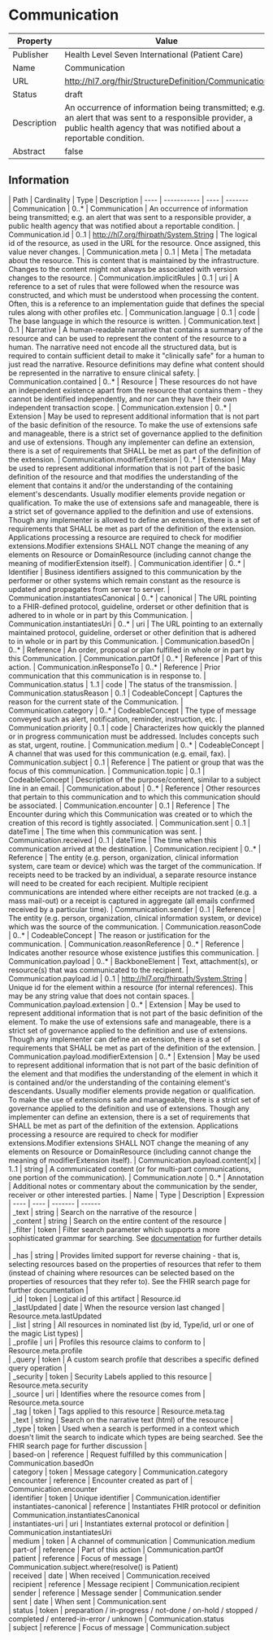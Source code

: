 
  # Communication

  
|Property|Value|
|---|---|
|Publisher|Health Level Seven International (Patient Care)|
|Name|Communication|
|URL|http://hl7.org/fhir/StructureDefinition/Communication|
|Status|draft|
|Description|An occurrence of information being transmitted; e.g. an alert that was sent to a responsible provider, a public health agency that was notified about a reportable condition.|
|Abstract|false|

  ## Information
  <Tabs> <TabItem value="structure" label="Structure">
   | Path | Cardinality | Type | Description
  | ---- | ----------- | ---- | -------  
 | Communication | 0..* | Communication | An occurrence of information being transmitted; e.g. an alert that was sent to a responsible provider, a public health agency that was notified about a reportable condition. 
 | Communication.id | 0..1 | http://hl7.org/fhirpath/System.String | The logical id of the resource, as used in the URL for the resource. Once assigned, this value never changes. 
 | Communication.meta | 0..1 | Meta | The metadata about the resource. This is content that is maintained by the infrastructure. Changes to the content might not always be associated with version changes to the resource. 
 | Communication.implicitRules | 0..1 | uri | A reference to a set of rules that were followed when the resource was constructed, and which must be understood when processing the content. Often, this is a reference to an implementation guide that defines the special rules along with other profiles etc. 
 | Communication.language | 0..1 | code | The base language in which the resource is written. 
 | Communication.text | 0..1 | Narrative | A human-readable narrative that contains a summary of the resource and can be used to represent the content of the resource to a human. The narrative need not encode all the structured data, but is required to contain sufficient detail to make it "clinically safe" for a human to just read the narrative. Resource definitions may define what content should be represented in the narrative to ensure clinical safety. 
 | Communication.contained | 0..* | Resource | These resources do not have an independent existence apart from the resource that contains them - they cannot be identified independently, and nor can they have their own independent transaction scope. 
 | Communication.extension | 0..* | Extension | May be used to represent additional information that is not part of the basic definition of the resource. To make the use of extensions safe and manageable, there is a strict set of governance  applied to the definition and use of extensions. Though any implementer can define an extension, there is a set of requirements that SHALL be met as part of the definition of the extension. 
 | Communication.modifierExtension | 0..* | Extension | May be used to represent additional information that is not part of the basic definition of the resource and that modifies the understanding of the element that contains it and/or the understanding of the containing element's descendants. Usually modifier elements provide negation or qualification. To make the use of extensions safe and manageable, there is a strict set of governance applied to the definition and use of extensions. Though any implementer is allowed to define an extension, there is a set of requirements that SHALL be met as part of the definition of the extension. Applications processing a resource are required to check for modifier extensions.Modifier extensions SHALL NOT change the meaning of any elements on Resource or DomainResource (including cannot change the meaning of modifierExtension itself). 
 | Communication.identifier | 0..* | Identifier | Business identifiers assigned to this communication by the performer or other systems which remain constant as the resource is updated and propagates from server to server. 
 | Communication.instantiatesCanonical | 0..* | canonical | The URL pointing to a FHIR-defined protocol, guideline, orderset or other definition that is adhered to in whole or in part by this Communication. 
 | Communication.instantiatesUri | 0..* | uri | The URL pointing to an externally maintained protocol, guideline, orderset or other definition that is adhered to in whole or in part by this Communication. 
 | Communication.basedOn | 0..* | Reference | An order, proposal or plan fulfilled in whole or in part by this Communication. 
 | Communication.partOf | 0..* | Reference | Part of this action. 
 | Communication.inResponseTo | 0..* | Reference | Prior communication that this communication is in response to. 
 | Communication.status | 1..1 | code | The status of the transmission. 
 | Communication.statusReason | 0..1 | CodeableConcept | Captures the reason for the current state of the Communication. 
 | Communication.category | 0..* | CodeableConcept | The type of message conveyed such as alert, notification, reminder, instruction, etc. 
 | Communication.priority | 0..1 | code | Characterizes how quickly the planned or in progress communication must be addressed. Includes concepts such as stat, urgent, routine. 
 | Communication.medium | 0..* | CodeableConcept | A channel that was used for this communication (e.g. email, fax). 
 | Communication.subject | 0..1 | Reference | The patient or group that was the focus of this communication. 
 | Communication.topic | 0..1 | CodeableConcept | Description of the purpose/content, similar to a subject line in an email. 
 | Communication.about | 0..* | Reference | Other resources that pertain to this communication and to which this communication should be associated. 
 | Communication.encounter | 0..1 | Reference | The Encounter during which this Communication was created or to which the creation of this record is tightly associated. 
 | Communication.sent | 0..1 | dateTime | The time when this communication was sent. 
 | Communication.received | 0..1 | dateTime | The time when this communication arrived at the destination. 
 | Communication.recipient | 0..* | Reference | The entity (e.g. person, organization, clinical information system, care team or device) which was the target of the communication. If receipts need to be tracked by an individual, a separate resource instance will need to be created for each recipient.  Multiple recipient communications are intended where either receipts are not tracked (e.g. a mass mail-out) or a receipt is captured in aggregate (all emails confirmed received by a particular time). 
 | Communication.sender | 0..1 | Reference | The entity (e.g. person, organization, clinical information system, or device) which was the source of the communication. 
 | Communication.reasonCode | 0..* | CodeableConcept | The reason or justification for the communication. 
 | Communication.reasonReference | 0..* | Reference | Indicates another resource whose existence justifies this communication. 
 | Communication.payload | 0..* | BackboneElement | Text, attachment(s), or resource(s) that was communicated to the recipient. 
 | Communication.payload.id | 0..1 | http://hl7.org/fhirpath/System.String | Unique id for the element within a resource (for internal references). This may be any string value that does not contain spaces. 
 | Communication.payload.extension | 0..* | Extension | May be used to represent additional information that is not part of the basic definition of the element. To make the use of extensions safe and manageable, there is a strict set of governance  applied to the definition and use of extensions. Though any implementer can define an extension, there is a set of requirements that SHALL be met as part of the definition of the extension. 
 | Communication.payload.modifierExtension | 0..* | Extension | May be used to represent additional information that is not part of the basic definition of the element and that modifies the understanding of the element in which it is contained and/or the understanding of the containing element's descendants. Usually modifier elements provide negation or qualification. To make the use of extensions safe and manageable, there is a strict set of governance applied to the definition and use of extensions. Though any implementer can define an extension, there is a set of requirements that SHALL be met as part of the definition of the extension. Applications processing a resource are required to check for modifier extensions.Modifier extensions SHALL NOT change the meaning of any elements on Resource or DomainResource (including cannot change the meaning of modifierExtension itself). 
 | Communication.payload.content[x] | 1..1 | string | A communicated content (or for multi-part communications, one portion of the communication). 
 | Communication.note | 0..* | Annotation | Additional notes or commentary about the communication by the sender, receiver or other interested parties. 
</TabItem>
 <TabItem value="searchparameter" label="Search Parameters">
   | Name | Type | Description  | Expression 
    | ---- | ---- | ------- | ------  
 | _text | string | Search on the narrative of the resource |   
 | _content | string | Search on the entire content of the resource |   
 | _filter | token | Filter search parameter which supports a more sophisticated grammar for searching. See [documentation](search_filter.html) for further details |   
 | _has | string | Provides limited support for reverse chaining - that is, selecting resources based on the properties of resources that refer to them (instead of chaining where resources can be selected based on the properties of resources that they refer to). See the FHIR search page for further documentation |   
 | _id | token | Logical id of this artifact | Resource.id  
 | _lastUpdated | date | When the resource version last changed | Resource.meta.lastUpdated  
 | _list | string | All resources in nominated list (by id, Type/id, url or one of the magic List types) |   
 | _profile | uri | Profiles this resource claims to conform to | Resource.meta.profile  
 | _query | token | A custom search profile that describes a specific defined query operation |   
 | _security | token | Security Labels applied to this resource | Resource.meta.security  
 | _source | uri | Identifies where the resource comes from | Resource.meta.source  
 | _tag | token | Tags applied to this resource | Resource.meta.tag  
 | _text | string | Search on the narrative text (html) of the resource |   
 | _type | token | Used when a search is performed in a context which doesn't limit the search to indicate which types are being searched. See the FHIR search page for further discussion |   
 | based-on | reference | Request fulfilled by this communication | Communication.basedOn  
 | category | token | Message category | Communication.category  
 | encounter | reference | Encounter created as part of | Communication.encounter  
 | identifier | token | Unique identifier | Communication.identifier  
 | instantiates-canonical | reference | Instantiates FHIR protocol or definition | Communication.instantiatesCanonical  
 | instantiates-uri | uri | Instantiates external protocol or definition | Communication.instantiatesUri  
 | medium | token | A channel of communication | Communication.medium  
 | part-of | reference | Part of this action | Communication.partOf  
 | patient | reference | Focus of message | Communication.subject.where(resolve() is Patient)  
 | received | date | When received | Communication.received  
 | recipient | reference | Message recipient | Communication.recipient  
 | sender | reference | Message sender | Communication.sender  
 | sent | date | When sent | Communication.sent  
 | status | token | preparation / in-progress / not-done / on-hold / stopped / completed / entered-in-error / unknown | Communication.status  
 | subject | reference | Focus of message | Communication.subject  

</TabItem>
</Tabs>
